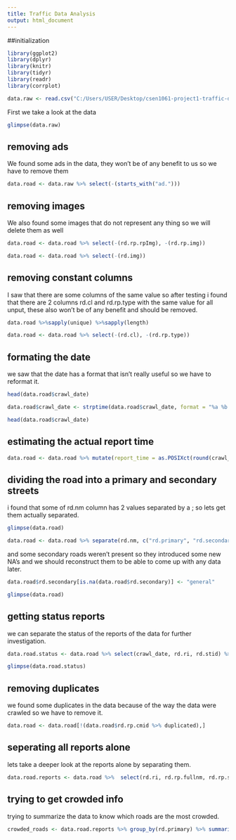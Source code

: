 ```yaml
---
title: Traffic Data Analysis
output: html_document
---
```


##initialization
```r
library(ggplot2)
library(dplyr)
library(knitr)
library(tidyr)
library(readr)
library(corrplot)

data.raw <- read.csv("C:/Users/USER/Desktop/csen1061-project1-traffic-data-analysis/all-semi-unique.csv")
```
First we take a look at the data
```r
glimpse(data.raw)
```

## removing ads
We found some ads in the data, they won't be of any benefit to us so we have to remove them
```r
data.road <- data.raw %>% select(-(starts_with("ad.")))
```

## removing images
We also found some images that do not represent any thing so we will delete them as well
```r

data.road <- data.road %>% select(-(rd.rp.rpImg), -(rd.rp.img))

data.road <- data.road %>% select(-(rd.img))
```

## removing constant columns
I saw that there are some columns of the same value so after testing i found that there are 2 columns rd.cl and rd.rp.type with the same value for all unput, these also won't be of any benefit and should be removed.
```r
data.road %>%sapply(unique) %>%sapply(length)

data.road <- data.road %>% select(-(rd.cl), -(rd.rp.type))
```
## formating the date
we saw that the date has a format that isn't really useful so we have to reformat it.
```r
head(data.road$crawl_date)

data.road$crawl_date <- strptime(data.road$crawl_date, format = "%a %b %e %X UTC %Y", tz = "UTC") %>% as.POSIXct()

head(data.road$crawl_date)
```

## estimating the actual report time
```r
data.road <- data.road %>% mutate(report_time = as.POSIXct(round(crawl_date - (rd.rp.hr*60*60 + rd.rp.mn*60), "mins"))) %>% select(-c(rd.rp.mn, rd.rp.hr))
```

## dividing the road into a primary and secondary streets
i found that some of rd.nm column has 2 values separated by a ; so lets get them actually separated.
```r
glimpse(data.road)

data.road <- data.road %>% separate(rd.nm, c("rd.primary", "rd.secondary"), ";")
```
and some secondary roads weren't present so they introduced some new NA's and we should reconstruct them to be able to come up with any data later.
```r
data.road$rd.secondary[is.na(data.road$rd.secondary)] <- "general"

glimpse(data.road)
```
## getting status reports
we can separate the status of the reports of the data for further investigation.
```r
data.road.status <- data.road %>% select(crawl_date, rd.ri, rd.stid) %>% unique()

glimpse(data.road.status)
```

## removing duplicates
we found some duplicates in the data because of the way the data were crawled so we have to remove it.
```r
data.road <- data.road[!(data.road$rd.rp.cmid %>% duplicated),]
```
## seperating all reports alone
lets take a deeper look at the reports alone by separating them.
```r
data.road.reports <- data.road %>%  select(rd.ri, rd.rp.fullnm, rd.rp.stid, rd.rp.cm, rd.rp.cmid, report_time, rd.primary, rd.secondary) %>% unique()
```
## trying to get crowded info
trying to summarize the data to know which roads are the most crowded.
```r
crowded_roads <- data.road.reports %>% group_by(rd.primary) %>% summarise(crowded = mean(rd.rp.stid))
```
